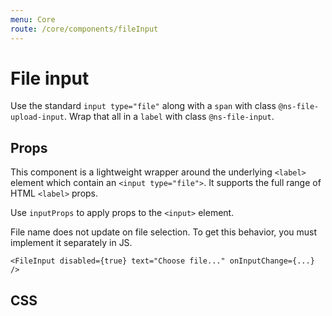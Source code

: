```yaml
---
menu: Core
route: /core/components/fileInput
---
```



# File input

Use the standard `input type="file"` along with a `span` with class `@ns-file-upload-input`.
Wrap that all in a `label` with class `@ns-file-input`.

## Props

This component is a lightweight wrapper around the underlying `<label>` element
which contain an `<input type="file">`. It supports the full range of HTML `<label>` props.

Use `inputProps` to apply props to the `<input>` element.

<Callout intent="warning" title="Static file name">
    File name does not update on file selection. To get this behavior,
    you must implement it separately in JS.
</Callout>

```tsx
<FileInput disabled={true} text="Choose file..." onInputChange={...} />
```

<Interface name="IFileInputProps" />

## CSS

<CssExample name="file-input" />
